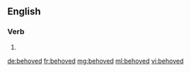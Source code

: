 ==English==

===Verb===
{{head|en|verb form}}

# {{en-past of|behove}}

[[de:behoved]]
[[fr:behoved]]
[[mg:behoved]]
[[ml:behoved]]
[[vi:behoved]]
